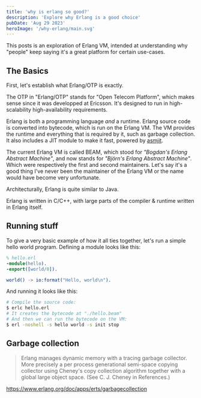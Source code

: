 ```yaml
---
title: 'why is erlang so good?'
description: 'Explore why Erlang is a good choice'
pubDate: 'Aug 29 2023'
heroImage: '/why-erlang/main.svg'
---
```


This posts is an exploration of Erlang VM, intended at understanding why "people" keep saying it's a great platform for
certain use-cases.

## The Basics

First, let's establish what Erlang/OTP is exactly.

The OTP in "Erlang/OTP" stands for "Open Telecom Platform", which makes sense since it was developped
at Ericsson. It's designed to run in high-scalability high-availability requirements.

Erlang is both a programming language _and_ a runtime.
Erlang source code is converted into bytecode, which is run on the Erlang VM.
The VM provides the runtime and everything that is required by it, such as garbage collection.
It also includes a JIT module to make it fast, powered by [asmjit](https://github.com/asmjit/asmjit).

The current Erlang VM is called BEAM, which stood for _"Bogdan's Erlang Abstract Machine"_, and now stands
for _"Björn's Erlang Abstract Machine"_. Which were respectively the first and second maintainers. Let's
say it's a good thing I've never been the maintainer of the Erlang VM or the name would have become very
unfortunate.

Architecturally, Erlang is quite similar to Java.

Erlang is written in C/C++, with large parts of the compiler & runtime written in Erlang itself.

## Running stuff

To give a very basic example of how it all ties together, let's run a simple hello world program.
Defining a module looks like this:


```erlang
% hello.erl
-module(hello).
-export([world/0]).

world() -> io:format("Hello, world\n").
```

And running it looks like this:

```sh
# Compile the source code:
$ erlc hello.erl
# It creates the bytecode at "./hello.beam"
# And then we can run the bytecode on the VM:
$ erl -noshell -s hello world -s init stop
```

## Garbage collection

> Erlang manages dynamic memory with a tracing garbage collector. More precisely a per process generational semi-space copying collector using Cheney's copy collection algorithm together with a global large object space. (See C. J. Cheney in References.)

https://www.erlang.org/doc/apps/erts/garbagecollection

